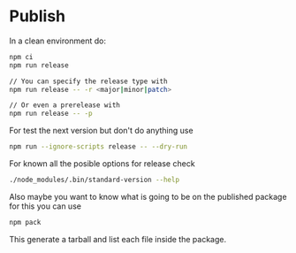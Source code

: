 
<Meta title="Developer guide/Publish" />

# Publish

In a clean environment do:

```sh
npm ci
npm run release
```

```sh
// You can specify the release type with
npm run release -- -r <major|minor|patch>

// Or even a prerelease with
npm run release -- -p
```

For test the next version but don't do anything use

```sh
npm run --ignore-scripts release -- --dry-run
```

For known all the posible options for release check

```sh
./node_modules/.bin/standard-version --help
```

Also maybe you want to know what is going to be on the published package for
this you can use

```sh
npm pack
```

This generate a tarball and list each file inside the package.
